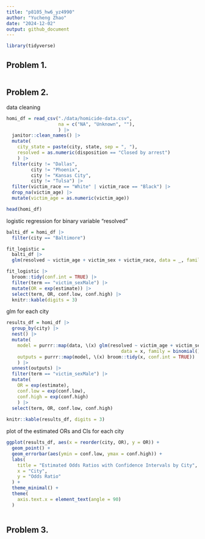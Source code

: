```yaml
---
title: "p8105_hw6_yz4990"
author: "Yucheng Zhao"
date: "2024-12-02"
output: github_document
---
```


```r
library(tidyverse)
```


## Problem 1.
```r

```



## Problem 2.
data cleaning
```r
homi_df = read_csv("./data/homicide-data.csv", 
                   na = c("NA", "Unknown", ""), 
                   ) |> 
  janitor::clean_names() |> 
  mutate(
    city_state = paste(city, state, sep = ", "),
    resolved = as.numeric(disposition == "Closed by arrest")
    ) |> 
  filter(city != "Dallas", 
         city != "Phoenix",
         city != "Kansas City", 
         city != "Tulsa") |> 
  filter(victim_race == "White" | victim_race == "Black") |> 
  drop_na(victim_age) |> 
  mutate(victim_age = as.numeric(victim_age))

head(homi_df)
```

logistic regression for binary variable "resolved"
```r
balti_df = homi_df |> 
  filter(city == "Baltimore")

fit_logistic = 
  balti_df |> 
  glm(resolved ~ victim_age + victim_sex + victim_race, data = _, family = binomial()) 

fit_logistic |> 
  broom::tidy(conf.int = TRUE) |> 
  filter(term == "victim_sexMale") |> 
  mutate(OR = exp(estimate)) |>
  select(term, OR, conf.low, conf.high) |> 
  knitr::kable(digits = 3)
```


glm for each city
```r
results_df = homi_df |> 
  group_by(city) |> 
  nest() |> 
  mutate(
    model = purrr::map(data, \(x) glm(resolved ~ victim_age + victim_sex + victim_race, 
                                          data = x, family = binomial())),
    outputs = purrr::map(model, \(x) broom::tidy(x, conf.int = TRUE))
    ) |> 
  unnest(outputs) |> 
  filter(term == "victim_sexMale") |> 
  mutate(
    OR = exp(estimate),
    conf.low = exp(conf.low),
    conf.high = exp(conf.high)
    ) |>
  select(term, OR, conf.low, conf.high)
  
knitr::kable(results_df, digits = 3)
```


plot of the estimated ORs and CIs for each city
```r
ggplot(results_df, aes(x = reorder(city, OR), y = OR)) +
  geom_point() +
  geom_errorbar(aes(ymin = conf.low, ymax = conf.high)) +
  labs(
    title = "Estimated Odds Ratios with Confidence Intervals by City",
    x = "City",
    y = "Odds Ratio"
  ) + 
  theme_minimal() +
  theme(
    axis.text.x = element_text(angle = 90)
  )
  
```


## Problem 3.
```r

```




```r

```




```r

```




```r

```




```r

```




```r

```




```r

```




```r

```





